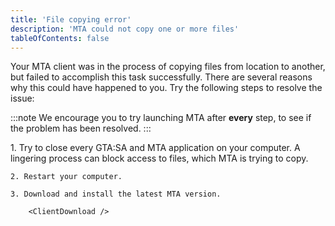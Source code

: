 ```yaml
---
title: 'File copying error'
description: 'MTA could not copy one or more files'
tableOfContents: false
---
```



Your MTA client was in the process of copying files from location to another, but failed to accomplish this task successfully. There are several reasons why this could have happened to you. Try the following steps to resolve the issue:

:::note
We encourage you to try launching MTA after **every** step, to see if the problem has been resolved. 
:::

<Steps>
    1. Try to close every GTA:SA and MTA application on your computer.  
        A lingering process can block access to files, which MTA is trying to copy.

    2. Restart your computer.

    3. Download and install the latest MTA version.

        <ClientDownload />
</Steps>
